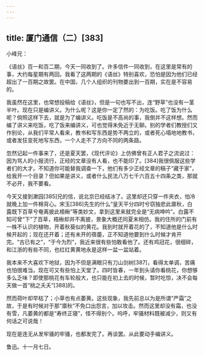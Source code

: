 ```yaml
---
---
---
```

title: 厦门通信（二）[383]
---




小峰兄：

《语丝》百一和百二期，今天一同收到了。许多信件一同收到，在这里是常有的事，大约每星期有两回。我看了这两期的《语丝》特别喜欢，恐怕是因为他们已经超出了一百期之故罢。在中国，几个人组织的刊物要出到一百期，实在是不容易的。

我虽然在这里，也常想投稿给《语丝》，但是一句也写不出，连“野草”也没有一茎半叶。现在只是编讲义。为什么呢？这是你一定了然的：为吃饭。吃了饭为什么呢？倘照这样下去，就是为了编讲义。吃饭是不高尚的事，我倒并不这样想。然而编了讲义来吃饭，吃了饭来编讲义，可也觉得未免近于无聊。别的学者们教授们又作别论，从我们平常人看来，教书和写东西是势不两立的，或者死心塌地地教书，或者发狂变死地写东西，一个人走不了方向不同的两条路。

忽然记起一件事来了，还是夏天罢，《现代评论》上仿佛曾有正人君子之流说过：因为骂人的小报流行，正经的文章没有人看，也不能印了。[384]我很佩服这些学者们的大才。不知道你可能替我调查一下，他们有多少正经文章的稿子“藏于家”，给我开一个目录？但如果是讲义，或者什么民法八万七千六百五十四条之类，那就不必开，我不要看。

今天又接到漱园[385]兄的信，说北京已经结冰了。这里却还只穿一件夹衣，怕冷就晚上加一件棉背心。宋玉[386]先生的什么“皇天平分四时兮窃独悲此廪秋，白露既下百草兮奄离披此梧楸”等类妙文，拿到这里来就完全是“无病呻吟”。白露不知可曾“下”了百草，梧楸却并不离披，景象大概还同夏末相仿。我的住所的门前有一株不认识的植物，开着秋葵似的黄花。我到时就开着花的了，不知道他是什么时候开起的；现在还开着；还有未开的蓓蕾，正不知道他要到什么时候才肯开完。“古已有之”，“于今为烈”，我近来很有些怕敢看他了。还有鸡冠花，很细碎，和江浙的有些不同，也红红黄黄地永是这样一盆一盆站着。

我本来不大喜欢下地狱，因为不但是满眼只有刀山剑树[387]，看得太单调，苦痛也怕很难当。现在可又有些怕上天堂了。四时皆春，一年到头请你看桃花，你想够多么乏味？即使那桃花有车轮般大，也只能在初上去的时候，暂时吃惊，决不会每天做一首“桃之夭夭”[388]的。

然而荷叶却早枯了；小草也有点萎黄。这些现象，我先前总以为是所谓“严霜”之故，于是有时候对于那“廪秋”不免口出怨言，加以攻击。然而这里却没有霜，也没有雪，凡萎黄的都是“寿终正寝”，怪不得别个。呜呼，牢骚材料既被减少，则又有何话之可说哉！

现在是连无从发牢骚的牢骚，也都发完了。再谈罢。从此要动手编讲义。

鲁迅。十一月七日。